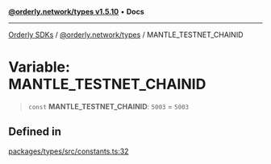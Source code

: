 [**@orderly.network/types v1.5.10**](/sdks/tech-doc/@orderly.network/types/README) • **Docs**

***

[Orderly SDKs](/sdks/tech-doc/packages) / [@orderly.network/types](/sdks/tech-doc/@orderly.network/types/README) / MANTLE\_TESTNET\_CHAINID

# Variable: MANTLE\_TESTNET\_CHAINID

> `const` **MANTLE\_TESTNET\_CHAINID**: `5003` = `5003`

## Defined in

[packages/types/src/constants.ts:32](https://github.com/OrderlyNetwork/js-sdk/blob/554ae704783e3b83c40bb234a899e8f02987d9b6/packages/types/src/constants.ts#L32)
